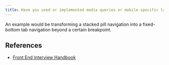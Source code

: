 ```yaml
---
title: Have you used or implemented media queries or mobile-specific layouts/CSS?
---
```


An example would be transforming a stacked pill navigation into a fixed-bottom tab navigation beyond a certain breakpoint.

## References

- [Front End Interview Handbook](https://www.frontendinterviewhandbook.com/css-questions)
